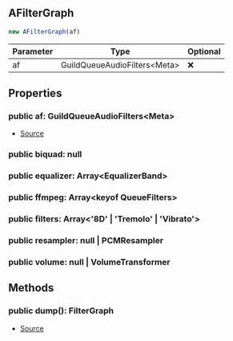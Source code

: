 ## AFilterGraph


```typescript
new AFilterGraph(af)
```
| Parameter | Type | Optional |
| ----------- | ----------- | ----------- |
| af | GuildQueueAudioFilters\<Meta> | ❌ |


## Properties
### public af: GuildQueueAudioFilters\<Meta>
- [Source](https://github.com/Androz2091/discord-player/blob/451214b/packages/discord-player/src/Structures/GuildQueueAudioFilters.ts#L271)
### public biquad: null

### public equalizer: Array\<EqualizerBand>

### public ffmpeg: Array\<keyof QueueFilters>

### public filters: Array\<'8D' \| 'Tremolo' \| 'Vibrato'>

### public resampler: null \| PCMResampler

### public volume: null \| VolumeTransformer


## Methods
### public dump(): FilterGraph
- [Source](https://github.com/Androz2091/discord-player/blob/451214b/packages/discord-player/src/Structures/GuildQueueAudioFilters.ts#L301)